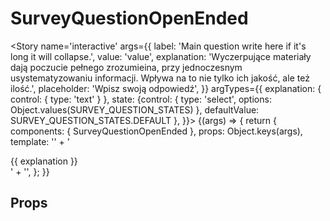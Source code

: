 
<Meta title='atoms/SurveyQuestionOpenEnded' component={SurveyQuestionOpenEnded} />

# SurveyQuestionOpenEnded

<Story name='interactive'
	   args={{
		   label: 'Main question write here if it\'s long it will collapse.',
		   value: 'value',
		   explanation: 'Wyczerpujące materiały dają poczucie pełnego zrozumieina, przy jednoczesnym usystematyzowaniu informacji. Wpływa na to nie tylko ich jakość, ale też ilość.',
		   placeholder: 'Wpisz swoją odpowiedź',
	   }}
	   argTypes={{
		   explanation: { control: { type: 'text' } },
		   state: {control: { type: 'select', options: Object.values(SURVEY_QUESTION_STATES) }, defaultValue: SURVEY_QUESTION_STATES.DEFAULT },
	   }}>
	{(args) => {
		return {
			components: { SurveyQuestionOpenEnded },
			props: Object.keys(args),
			template: '<survey-question-open-ended  :label="label" :value="value" :state="state" :placeholder="placeholder">' +
				'<div v-if="explanation" slot="explanation">{{ explanation }}</div>' +
				'</survey-question-open-ended>',
		};
	}}
</Story>

## Props

<Props of={SurveyQuestionOpenEnded} />
